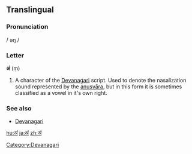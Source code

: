 {{also|अ|अँ}}
==Translingual==
{{attention|sa}}{{attention|hi}} 
===Pronunciation===
/ əŋ /

===Letter===
'''अं''' (ṃ)

# A character of the [[Devanagari]] script.  Used to denote the nasalization sound represented by the [[anusvāra]], but in this form it is sometimes classified as a vowel in it's own right.

===See also===
* [[w:Devanagari|Devanagari]]

[[Category:Devanagari]]

[[hu:अं]]
[[ja:अं]]
[[zh:अं]]